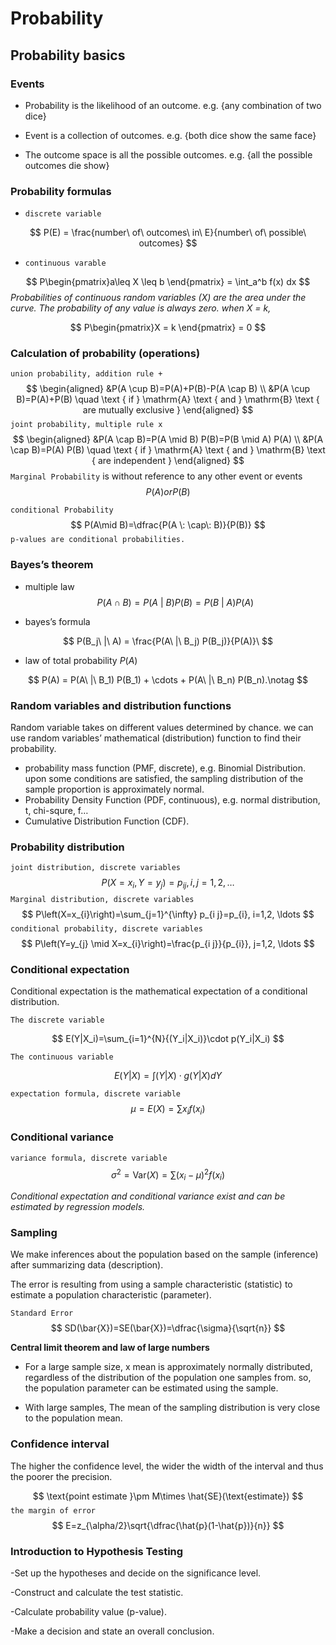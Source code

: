  
# Probability

## Probability basics

### Events
- Probability is the likelihood of an outcome. 
e.g. {any combination of two dice}

- Event is a collection of outcomes. 
e.g. {both dice show the same face}

- The outcome space is all the possible outcomes. 
e.g. {all the possible outcomes die show}

<!-- mutual independence of events,mutual independence of random variables, mutual independence of observations, `confusion`-->  

### Probability formulas  

- `discrete variable`

$$
P(E) = \frac{number\ of\ outcomes\ in\ E}{number\ of\ possible\ outcomes}
$$

- `continuous varable` 

$$
P\begin{pmatrix}a\leq X \leq b \end{pmatrix} = \int_a^b f(x) dx
$$
*Probabilities of continuous random variables (X) are the area under the curve. The probability of any value is always zero. when X = k,*

$$
P\begin{pmatrix}X = k \end{pmatrix} = 0
$$

### Calculation of probability (operations)

`union probability, addition rule +`
$$
\begin{aligned}
&P(A \cup B)=P(A)+P(B)-P(A \cap B) \\
&P(A \cup B)=P(A)+P(B) \quad \text { if } \mathrm{A} \text { and } \mathrm{B} \text { are mutually exclusive }
\end{aligned}
$$
`joint probability, multiple rule x` 
$$
\begin{aligned}
&P(A \cap B)=P(A \mid B) P(B)=P(B \mid A) P(A) \\
&P(A \cap B)=P(A) P(B) \quad \text { if } \mathrm{A} \text { and } \mathrm{B} \text { are independent }
\end{aligned}
$$
`Marginal Probability` is without reference to any other event or events
$$
 P(A)  or  P(B)
$$

`conditional Probability`
$$
P(A\mid B)=\dfrac{P(A \: \cap\: B)}{P(B)}
$$
`p-values are conditional probabilities.`

### Bayes's theorem  
- multiple law
$$
P(A \cap B) = P(A\ |\ B) P(B) = P(B\ |\ A) P(A)
$$

- bayes's formula  

$$
P(B_j\ |\ A) = \frac{P(A\ |\ B_j) P(B_j)}{P(A)}\
$$

- law of total probability $P(A)$

$$
P(A) = P(A\ |\ B_1) P(B_1) + \cdots + P(A\ |\ B_n) P(B_n).\notag
$$

### Random variables and distribution functions

Random variable takes on different values determined by chance. we can use random variables' mathematical (distribution) function to find their probability. 

- probability mass function (PMF, discrete), e.g. Binomial Distribution. upon some conditions are satisfied, the sampling distribution of the sample proportion is approximately normal. 
- Probability Density Function (PDF, continuous), e.g. normal distribution, t, chi-squre, f...
- Cumulative Distribution Function (CDF). 


### Probability distribution
`joint distribution, discrete variables` 
$$
P\left(X=x_{i}, Y=y_{j}\right)=p_{i j}, i, j=1,2, \ldots
$$
`Marginal distribution, discrete variables` 
$$
P\left(X=x_{i}\right)=\sum_{j=1}^{\infty} p_{i j}=p_{i}, i=1,2, \ldots
$$
`conditional probability, discrete variables`
$$
P\left(Y=y_{j} \mid X=x_{i}\right)=\frac{p_{i j}}{p_{i}}, j=1,2, \ldots
$$

### Conditional expectation 
Conditional expectation is the mathematical expectation of a conditional distribution. 

`The discrete variable`

$$
E(Y|X_i)=\sum_{i=1}^{N}{(Y_i|X_i)}\cdot p(Y_i|X_i)
$$

`The continuous variable`

$$
E(Y|X)=\int{(Y|X)}\cdot g(Y|X)dY
$$

`expectation formula, discrete variable`
$$
\mu=E(X)=\sum x_if(x_i)
$$

### Conditional variance

`variance formula, discrete variable`
$$
\sigma^2=\text{Var}(X)=\sum (x_i-\mu)^2f(x_i)
$$

*Conditional expectation and conditional variance exist and can be estimated by regression models.*


### Sampling 

We make inferences about the population based on the sample (inference) after summarizing data (description). 

The error is resulting from using a sample characteristic (statistic) to estimate a population characteristic (parameter).

`Standard Error`
$$
SD(\bar{X})=SE(\bar{X})=\dfrac{\sigma}{\sqrt{n}}
$$

**Central limit theorem and law of large numbers**

- For a large sample size,  x mean is approximately normally distributed, regardless of the distribution of the population one samples from. so, the population parameter can be estimated using the sample. 

- With large samples, The mean of the sampling distribution is very close to the population mean. 


### Confidence interval

The higher the confidence level, the wider the width of the interval and thus the poorer the precision.

$$
\text{point estimate }\pm M\times \hat{SE}(\text{estimate})
$$
`the margin of error`
$$
E=z_{\alpha/2}\sqrt{\dfrac{\hat{p}(1-\hat{p})}{n}}
$$

### Introduction to Hypothesis Testing 

-Set up the hypotheses and decide on the significance level.

-Construct and calculate the test statistic.

-Calculate probability value (p-value).

-Make a decision and state an overall conclusion.  
